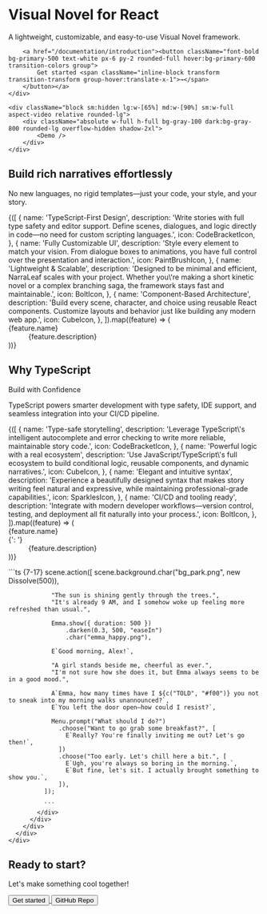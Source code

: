 
<div className="py-10 lg:m-12 relative flex flex-col lg:!flex-row justify-between items-center gap-12 text-left">
    <div className="flex-1 lg:max-w-[45%]">
        <h1 className="text-6xl font-bold mb-4 max-w-[700px] inline-flex flex-wrap text-gray-900 dark:text-white">Visual Novel for&nbsp;<span className="text-primary-500 underline break-words">React</span></h1>
        <p className="text-lg my-8 max-w-[500px] text-gray-600 dark:text-gray-300">A lightweight, customizable, and easy-to-use Visual Novel framework. </p>

        <a href="/documentation/introduction"><button className="font-bold bg-primary-500 text-white px-6 py-2 rounded-full hover:bg-primary-600 transition-colors group">
            Get started <span className="inline-block transform transition-transform group-hover:translate-x-1">→</span>
        </button></a>
    </div>
    
    <div className="block sm:hidden lg:w-[65%] md:w-[90%] sm:w-full aspect-video relative rounded-lg">
        <div className="absolute w-full h-full bg-gray-100 dark:bg-gray-800 rounded-lg overflow-hidden shadow-2xl">
            <Demo />
        </div>
    </div>
</div>

<div className="w-full">
    <div className="mx-auto max-w-7xl px-6 lg:px-8 w-full">
        <div className="mx-auto max-w-2xl lg:text-center p-6 w-full">
            <h2 className="mt-2 text-4xl font-semibold tracking-tight text-pretty text-gray-900 dark:text-white sm:text-5xl lg:text-balance !leading-none">Build rich narratives effortlessly</h2>
            <div className="mt-6 text-lg/8 text-gray-600 dark:text-gray-300">No new languages, no rigid templates—just your code, your style, and your story.</div>
        </div>
        <div className="mx-auto mt-4 max-w-2xl lg:max-w-4xl">
            <dl className="grid max-w-xl grid-cols-1 gap-x-8 gap-y-10 lg:max-w-none lg:grid-cols-2 lg:gap-y-16">
            {([
            {
                name: 'TypeScript-First Design',
                description:
                'Write stories with full type safety and editor support. Define scenes, dialogues, and logic directly in code—no need for custom scripting languages.',
                icon: CodeBracketIcon,
            },
            {
                name: 'Fully Customizable UI',
                description:
                'Style every element to match your vision. From dialogue boxes to animations, you have full control over the presentation and interaction.',
                icon: PaintBrushIcon,
            },
            {
                name: 'Lightweight & Scalable',
                description:
                'Designed to be minimal and efficient, NarraLeaf scales with your project. Whether you\'re making a short kinetic novel or a complex branching saga, the framework stays fast and maintainable.',
                icon: BoltIcon,
            },
            {
                name: 'Component-Based Architecture',
                description:
                'Build every scene, character, and choice using reusable React components. Customize layouts and behavior just like building any modern web app.',
                icon: CubeIcon,
            },
            ]).map((feature) => (
                <div key={feature.name} className="relative pl-16">
                <dt className="text-base/7 font-semibold text-gray-900 dark:text-white">
                    <div className="absolute top-0 left-0 flex size-10 items-center justify-center rounded-lg bg-primary-500">
                    <feature.icon aria-hidden="true" className="size-6 text-white" />
                    </div>
                    {feature.name}
                </dt>
                <dd className="mt-2 text-base/7 text-gray-600 dark:text-gray-300">{feature.description}</dd>
                </div>
            ))}
            </dl>
        </div>
    </div>
</div>


<div className="overflow-hidden dark:bg-primary-900 light:bg-primary-100 rounded-lg py-12 sm:py-12 mt-16">
      <div className="mx-auto max-w-7xl">
        <div className="mx-auto grid max-w-2xl grid-cols-1 gap-y-16 sm:gap-y-20 lg:mx-0 lg:max-w-none lg:grid-cols-2">
          <div className="lg:pt-4 lg:pr-8">
            <div className="lg:max-w-lg">
              <h2 className="text-base/7 font-semibold text-primary-500">Why TypeScript</h2>
              <p className="mt-2 text-4xl font-semibold tracking-tight text-pretty text-gray-900 dark:text-white sm:text-5xl">Build with Confidence</p>
              <p className="mt-6 text-lg/8 text-gray-600 dark:text-gray-300">TypeScript powers smarter development with type safety, IDE support, and seamless integration into your CI/CD pipeline.</p>
              <dl className="mt-10 max-w-xl space-y-8 text-base/7 text-gray-600 dark:text-gray-300 lg:max-w-none">
  {([
    {
      name: 'Type-safe storytelling',
      description:
        'Leverage TypeScript\'s intelligent autocomplete and error checking to write more reliable, maintainable story code.',
      icon: CodeBracketIcon,
    },
    {
      name: 'Powerful logic with a real ecosystem',
      description:
        'Use JavaScript/TypeScript\'s full ecosystem to build conditional logic, reusable components, and dynamic narratives.',
      icon: CubeIcon,
    },
    {
      name: 'Elegant and intuitive syntax',
      description:
        'Experience a beautifully designed syntax that makes story writing feel natural and expressive, while maintaining professional-grade capabilities.',
      icon: SparklesIcon,
    },
    {
      name: 'CI/CD and tooling ready',
      description:
        'Integrate with modern developer workflows—version control, testing, and deployment all fit naturally into your process.',
      icon: BoltIcon,
    },
  ]).map((feature) => (
    <div key={feature.name} className="relative pl-9">
      <dt className="inline font-semibold text-gray-900 dark:text-white">
        <feature.icon aria-hidden="true" className="absolute top-1 left-1 size-5 text-primary-500 dark:text-primary-400" />
        {feature.name}
      </dt>
      {': '}
      <dd className="inline">{feature.description}</dd>
    </div>
  ))}
</dl>
            </div>
          </div>
          <div className="lg:pt-4">
            <div className="rounded-xl p-6 shadow-xl ring-1 ring-gray-400/10 dark:ring-gray-700/10 dark:bg-gray-800">
              ```ts {7-17}
              scene.action([
                scene.background.char("bg_park.png", new Dissolve(500)),

                "The sun is shining gently through the trees.",
                "It's already 9 AM, and I somehow woke up feeling more refreshed than usual.",

                Emma.show({ duration: 500 })
                    .darken(0.3, 500, "easeIn")
                    .char("emma_happy.png"),

                E`Good morning, Alex!`,

                "A girl stands beside me, cheerful as ever.",
                "I'm not sure how she does it, but Emma always seems to be in a good mood.",

                A`Emma, how many times have I ${c("TOLD", "#f00")} you not to sneak into my morning walks unannounced?`,
                E`You left the door open—how could I resist?`,

                Menu.prompt("What should I do?")
                  .choose("Want to go grab some breakfast?", [
                    E`Really? You're finally inviting me out? Let's go then!`,
                  ])
                  .choose("Too early. Let's chill here a bit.", [
                    E`Ugh, you're always so boring in the morning.`,
                    E`But fine, let's sit. I actually brought something to show you.`,
                  ]),
              ]);

              ```
            </div>
          </div>
        </div>
      </div>
    </div>

<div className="w-full flex flex-col items-center py-16 rounded-lg mt-16">
  <h2 className="mt-2 mb-4 text-4xl font-semibold tracking-tight text-pretty text-gray-900 dark:text-white sm:text-5xl lg:text-balance !leading-none">Ready to start?</h2>
  <p className="text-lg text-gray-600 dark:text-gray-300 mb-8">Let's make something cool together!</p>
  <div className="flex gap-4">
    <a href="/documentation/introduction">
      <button className="bg-primary-500 text-white px-8 py-3 rounded-full hover:bg-primary-600 transition-colors text-lg font-semibold">
        Get started
      </button>
    </a>
    <a href="https://github.com/NarraLeaf/narraleaf-react" target="_blank" rel="noopener noreferrer">
      <button className="border-2 border-primary-500 text-primary-500 dark:text-primary-400 bg-transparent px-8 py-3 rounded-full hover:bg-primary-50 dark:hover:bg-primary-800 transition-colors text-lg font-semibold">
        GitHub Repo
      </button>
    </a>
  </div>
</div>

